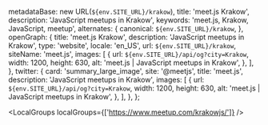 
  metadataBase: new URL(`${env.SITE_URL}/krakow`),
  title: 'meet.js Krakow',
  description: 'JavaScript meetups in Krakow',
  keywords: 'meet.js, Krakow, JavaScript, meetup',
  alternates: {
    canonical: `${env.SITE_URL}/krakow`,
  },
  openGraph: {
    title: 'meet.js Krakow',
    description: 'JavaScript meetups in Krakow',
    type: 'website',
    locale: 'en_US',
    url: `${env.SITE_URL}/krakow`,
    siteName: 'meet.js',
    images: [
      {
        url: `${env.SITE_URL}/api/og?city=Krakow`,
        width: 1200,
        height: 630,
        alt: 'meet.js | JavaScript meetups in Krakow',
      },
    ],
  },
  twitter: {
    card: 'summary_large_image',
    site: '@meetjs',
    title: 'meet.js',
    description: 'JavaScript meetups in Krakow',
    images: [
      {
        url: `${env.SITE_URL}/api/og?city=Krakow`,
        width: 1200,
        height: 630,
        alt: 'meet.js | JavaScript meetups in Krakow',
      },
    ],
  },
};

<CityBanner city="Kraków" background="city/krakow.jpg" />

<EventSection city="Kraków" />

<LocalGroups localGroups={['https://www.meetup.com/krakowjs/']} />

<FAQ questions={KrakowFAQ} />

<Organizers city="Krakow" organizers={KrakowOrganizers} />

<CityEmail email="meetjskrk@gmail.com" />
